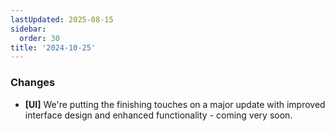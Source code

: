 ```yaml
---
lastUpdated: 2025-08-15
sidebar:
  order: 30
title: '2024-10-25'
---
```


### Changes

- **[UI]** We're putting the finishing touches on a major update with improved interface design and enhanced functionality - coming very soon.